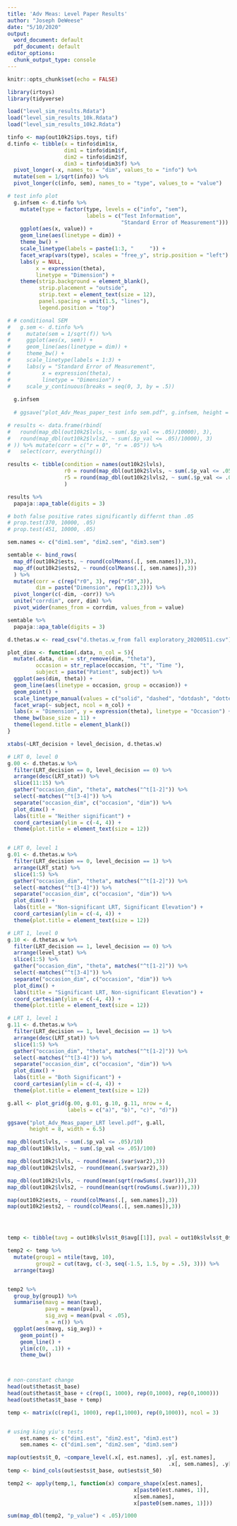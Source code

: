 ```yaml
---
title: 'Adv Meas: Level Paper Results'
author: "Joseph DeWeese"
date: "5/10/2020"
output:
  word_document: default
  pdf_document: default
editor_options:
  chunk_output_type: console
---
```


```r
knitr::opts_chunk$set(echo = FALSE)
```


```r

library(irtoys)
library(tidyverse)

```


```r

load("level_sim_results.Rdata")
load("level_sim_results_10k.Rdata")
load("level_sim_results_10k2.Rdata")


```


```r

tinfo <- map(out10k2$ips.toys, tif)
d.tinfo <- tibble(x = tinfo$dim1$x,
                  dim1 = tinfo$dim1$f,
                  dim2 = tinfo$dim2$f,
                  dim3 = tinfo$dim3$f) %>%
  pivot_longer(-x, names_to = "dim", values_to = "info") %>%
  mutate(sem = 1/sqrt(info)) %>%
  pivot_longer(c(info, sem), names_to = "type", values_to = "value")

# test info plot
  g.infsem <- d.tinfo %>%
    mutate(type = factor(type, levels = c("info", "sem"),
                         labels = c("Test Information",
                                    "Standard Error of Measurement"))) %>%
    ggplot(aes(x, value)) + 
    geom_line(aes(linetype = dim)) + 
    theme_bw() + 
    scale_linetype(labels = paste(1:3, "     ")) +
    facet_wrap(vars(type), scales = "free_y", strip.position = "left") + 
    labs(y = NULL,
         x = expression(theta),
         linetype = "Dimension") +
    theme(strip.background = element_blank(),
          strip.placement = "outside",
          strip.text = element_text(size = 12), 
          panel.spacing = unit(1.5, "lines"),
          legend.position = "top")

# # conditional SEM
#   g.sem <- d.tinfo %>%
#     mutate(sem = 1/sqrt(f)) %>%
#     ggplot(aes(x, sem)) + 
#     geom_line(aes(linetype = dim)) + 
#     theme_bw() + 
#     scale_linetype(labels = 1:3) +
#     labs(y = "Standard Error of Measurement",
#          x = expression(theta),
#          linetype = "Dimension") + 
#     scale_y_continuous(breaks = seq(0, 3, by = .5))
  
  g.infsem
  
  # ggsave("plot_Adv_Meas_paper_test info sem.pdf", g.infsem, height = 5, width = 9)

```

```r

# results <- data.frame(rbind(
#   round(map_dbl(out10k2$lvls, ~ sum(.$p_val <= .05)/10000), 3),
#   round(map_dbl(out10k2$lvls2, ~ sum(.$p_val <= .05)/10000), 3)
# )) %>% mutate(corr = c("r = 0", "r = .05")) %>%
#   select(corr, everything())

results <- tibble(condition = names(out10k2$lvls),
                  r0 = round(map_dbl(out10k2$lvls, ~ sum(.$p_val <= .05)/10000), 3),
                  r5 = round(map_dbl(out10k2$lvls2, ~ sum(.$p_val <= .05)/10000), 3)
                  )

results %>%
  papaja::apa_table(digits = 3)

# both false positive rates significantly differnt than .05
# prop.test(370, 10000, .05)
# prop.test(451, 10000, .05)


```

```r

sem.names <- c("dim1.sem", "dim2.sem", "dim3.sem")

semtable <- bind_rows(
  map_df(out10k2$ests, ~ round(colMeans(.[, sem.names]),3)),
  map_df(out10k2$ests2, ~ round(colMeans(.[, sem.names]),3))
  ) %>%
  mutate(corr = c(rep("r0", 3), rep("r50",3)),
         dim = paste("Dimension", rep(1:3,2))) %>%
  pivot_longer(c(-dim, -corr)) %>%
  unite("corrdim", corr, dim) %>%
  pivot_wider(names_from = corrdim, values_from = value)

semtable %>%
  papaja::apa_table(digits = 3)

```


```r

d.thetas.w <- read_csv("d.thetas.w_from fall exploratory_20200511.csv")

plot_dimx <- function(.data, n_col = 5){
  mutate(.data, dim = str_remove(dim, "theta"),
         occasion = str_replace(occasion, "t", "Time "),
         subject = paste("Patient", subject)) %>%
  ggplot(aes(dim, theta)) +
  geom_line(aes(linetype = occasion, group = occasion)) +
  geom_point() + 
  scale_linetype_manual(values = c("solid", "dashed", "dotdash", "dotted")) +
  facet_wrap(~ subject, ncol = n_col) +
  labs(x = "Dimension", y = expression(theta), linetype = "Occasion") +
  theme_bw(base_size = 11) + 
  theme(legend.title = element_blank())
}

xtabs(~LRT_decision + level_decision, d.thetas.w)

# LRT 0, level 0
g.00 <- d.thetas.w %>%
  filter(LRT_decision == 0, level_decision == 0) %>%
  arrange(desc(LRT_stat)) %>%
  slice(11:15) %>%
  gather("occasion_dim", "theta", matches("^t[1-2]")) %>%
  select(-matches("^t[3-4]")) %>%
  separate("occasion_dim", c("occasion", "dim")) %>%
  plot_dimx() + 
  labs(title = "Neither significant") + 
  coord_cartesian(ylim = c(-4, 4)) + 
  theme(plot.title = element_text(size = 12))


# LRT 0, level 1
g.01 <- d.thetas.w %>%
  filter(LRT_decision == 0, level_decision == 1) %>%
  arrange(LRT_stat) %>%
  slice(1:5) %>%
  gather("occasion_dim", "theta", matches("^t[1-2]")) %>%
  select(-matches("^t[3-4]")) %>%
  separate("occasion_dim", c("occasion", "dim")) %>%
  plot_dimx() +
  labs(title = "Non-significant LRT, Significant Elevation") + 
  coord_cartesian(ylim = c(-4, 4)) + 
  theme(plot.title = element_text(size = 12))

# LRT 1, level 0
g.10 <- d.thetas.w %>%
  filter(LRT_decision == 1, level_decision == 0) %>%
  arrange(level_stat) %>%
  slice(1:5) %>%
  gather("occasion_dim", "theta", matches("^t[1-2]")) %>%
  select(-matches("^t[3-4]")) %>%
  separate("occasion_dim", c("occasion", "dim")) %>%
  plot_dimx() +
  labs(title = "Significant LRT, Non-significant Elevation") + 
  coord_cartesian(ylim = c(-4, 4)) + 
  theme(plot.title = element_text(size = 12))

# LRT 1, level 1
g.11 <- d.thetas.w %>%
  filter(LRT_decision == 1, level_decision == 1) %>%
  arrange(desc(LRT_stat)) %>%
  slice(1:5) %>%
  gather("occasion_dim", "theta", matches("^t[1-2]")) %>%
  select(-matches("^t[3-4]")) %>%
  separate("occasion_dim", c("occasion", "dim")) %>%
  plot_dimx() +
  labs(title = "Both Significant") + 
  coord_cartesian(ylim = c(-4, 4)) + 
  theme(plot.title = element_text(size = 12))

g.all <- plot_grid(g.00, g.01, g.10, g.11, nrow = 4,
                   labels = c("a)", "b)", "c)", "d)"))

ggsave("plot_Adv_Meas_paper_LRT level.pdf", g.all, 
       height = 8, width = 6.5)
```


```r


map_dbl(out$lvls, ~ sum(.$p_val <= .05)/10)
map_dbl(out10k$lvls, ~ sum(.$p_val <= .05)/100)

map_dbl(out10k2$lvls, ~ round(mean(.$var$var2),3))
map_dbl(out10k2$lvls2, ~ round(mean(.$var$var2),3))

map_dbl(out10k2$lvls, ~ round(mean(sqrt(rowSums(.$var))),3))
map_dbl(out10k2$lvls2, ~ round(mean(sqrt(rowSums(.$var))),3))

map(out10k2$ests, ~ round(colMeans(.[, sem.names]),3))
map(out10k2$ests2, ~ round(colMeans(.[, sem.names]),3))




temp <- tibble(tavg = out10k$lvls$t_0$avg[[1]], pval = out10k$lvls$t_0$p_val)

temp2 <- temp %>%
  mutate(group1 = ntile(tavg, 10),
         group2 = cut(tavg, c(-3, seq(-1.5, 1.5, by = .5), 3))) %>%
  arrange(tavg)


temp2 %>%
  group_by(group1) %>%
  summarise(mavg = mean(tavg),
            pavg = mean(pval),
            sig_avg = mean(pval < .05),
            n = n()) %>%
  ggplot(aes(mavg, sig_avg)) + 
    geom_point() + 
    geom_line() + 
    ylim(c(0, .1)) + 
    theme_bw()



# non-constant change
head(out$thetas$t_base)
head(out$thetas$t_base + c(rep(1, 1000), rep(0,1000), rep(0,1000)))
head(out$thetas$t_base + temp)

temp <- matrix(c(rep(1, 1000), rep(1,1000), rep(0,1000)), ncol = 3)


# using king yiu's tests
    est.names <- c("dim1.est", "dim2.est", "dim3.est")
    sem.names <- c("dim1.sem", "dim2.sem", "dim3.sem")

map(out$ests$t_0, ~compare_level(.x[, est.names], .y[, est.names],
                                                   .x[, sem.names], .y[, sem.names]))
temp <- bind_cols(out$ests$t_base, out$ests$t_50)

temp2 <- apply(temp,1, function(x) compare_shape(x[est.names],
                                        x[paste0(est.names, 1)],
                                        x[sem.names],
                                        x[paste0(sem.names, 1)]))

sum(map_dbl(temp2, "p_value") < .05)/1000
```

